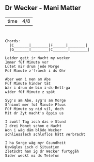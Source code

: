 ## Dr Wecker - Mani Matter

           
-----  ----
time   4/8 
-----  ----


```


Chords:
  |C_______|________|F______|________|
  |G_______|________|C_______|________|

Leider geit ir Nacht my wecker
Immer füf Minute vor
Lütet mir drum jede Morge
Füf Minute z'früech i ds Ohr

Aber wen i nen am Abe
Füf Minute hinder tät
Wär i drum de bim i-ds-Bett-ga
wider füf Minute z spät

Syg's am Abe, syg's am Morge
S'nimmt mer füf Minute Pfuus
Füf Minute sy nid vil, doch
Mit dr Zyt macht's öppis us

I zwölf Tag isch das e Stund
I drei Monet schon e Nacht
Won i wäg däm blöde Wecker
schliesslech schloflos hätt verbracht

I ha Sorge wäg myr Gsundheit
Uswäglos isch d Situation
Zletscht han ig dr Wecker furtggäh
Sider weckt mi ds Telefon

```
